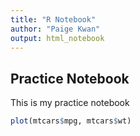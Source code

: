 ```yaml
---
title: "R Notebook"
author: "Paige Kwan"
output: html_notebook
---
```


## Practice Notebook

This is my practice notebook

```r
plot(mtcars$mpg, mtcars$wt)
```


